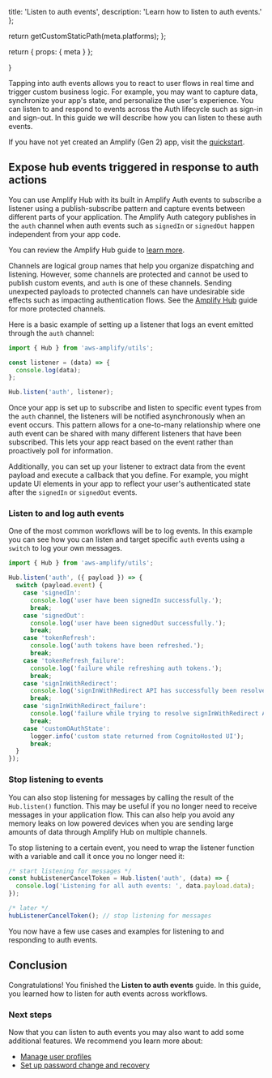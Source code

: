 
  title: 'Listen to auth events',
  description: 'Learn how to listen to auth events.'
};

  return getCustomStaticPath(meta.platforms);
};

  return {
    props: {
      meta
    }
  };

}

Tapping into auth events allows you to react to user flows in real time and trigger custom business logic. For example, you may want to capture data, synchronize your app's state, and personalize the user's experience. You can listen to and respond to events across the Auth lifecycle such as sign-in and sign-out. In this guide we will describe how you can listen to these auth events.

If you have not yet created an Amplify (Gen 2) app, visit the [quickstart](/gen2/start/quickstart).

## Expose hub events triggered in response to auth actions

You can use Amplify Hub with its built in Amplify Auth events to subscribe a listener using a publish-subscribe pattern and capture events between different parts of your application. The Amplify Auth category publishes in the `auth` channel when auth events such as `signedIn` or `signedOut` happen independent from your app code.

You can review the Amplify Hub guide to [learn more](/react/build-a-backend/utilities/hub/).

<Callout warning>

Channels are logical group names that help you organize dispatching and listening. However, some channels are protected and cannot be used to publish custom events, and `auth` is one of these channels. Sending unexpected payloads to protected channels can have undesirable side effects such as impacting authentication flows. See the [Amplify Hub](/react/build-a-backend/utilities/hub/) guide for more protected channels.

</Callout>

Here is a basic example of setting up a listener that logs an event emitted through the `auth` channel:

```js
import { Hub } from 'aws-amplify/utils';

const listener = (data) => {
  console.log(data);
};

Hub.listen('auth', listener);
```

Once your app is set up to subscribe and listen to specific event types from the `auth` channel, the listeners will be notified asynchronously when an event occurs. This pattern allows for a one-to-many relationship where one auth event can be shared with many different listeners that have been subscribed. This lets your app react based on the event rather than proactively poll for information.

Additionally, you can set up your listener to extract data from the event payload and execute a callback that you define. For example, you might update UI elements in your app to reflect your user's authenticated state after the `signedIn` or `signedOut` events.

### Listen to and log auth events

One of the most common workflows will be to log events. In this example you can see how you can listen and target specific `auth` events using a `switch` to log your own messages.

```js
import { Hub } from 'aws-amplify/utils';

Hub.listen('auth', ({ payload }) => {
  switch (payload.event) {
    case 'signedIn':
      console.log('user have been signedIn successfully.');
      break;
    case 'signedOut':
      console.log('user have been signedOut successfully.');
      break;
    case 'tokenRefresh':
      console.log('auth tokens have been refreshed.');
      break;
    case 'tokenRefresh_failure':
      console.log('failure while refreshing auth tokens.');
      break;
    case 'signInWithRedirect':
      console.log('signInWithRedirect API has successfully been resolved.');
      break;
    case 'signInWithRedirect_failure':
      console.log('failure while trying to resolve signInWithRedirect API.');
      break;
    case 'customOAuthState':
      logger.info('custom state returned from CognitoHosted UI');
      break;
  }
});
```

### Stop listening to events

You can also stop listening for messages by calling the result of the `Hub.listen()` function. This may be useful if you no longer need to receive messages in your application flow. This can also help you avoid any memory leaks on low powered devices when you are sending large amounts of data through Amplify Hub on multiple channels.

To stop listening to a certain event, you need to wrap the listener function with a variable and call it once you no longer need it:

```js
/* start listening for messages */
const hubListenerCancelToken = Hub.listen('auth', (data) => {
  console.log('Listening for all auth events: ', data.payload.data);
});

/* later */
hubListenerCancelToken(); // stop listening for messages
```

You now have a few use cases and examples for listening to and responding to auth events.

## Conclusion

Congratulations! You finished the **Listen to auth events** guide. In this guide, you learned how to listen for auth events across workflows.

### Next steps

Now that you can listen to auth events you may also want to add some additional features. We recommend you learn more about:

- [Manage user profiles](/gen2/build-a-backend/auth/manage-user-profile/)
- [Set up password change and recovery](/gen2/build-a-backend/auth/password-management/)
